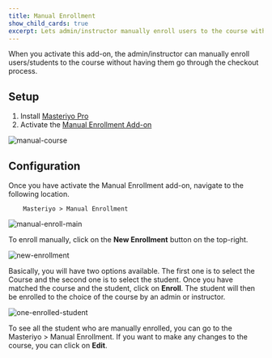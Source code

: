 ```yaml
---
title: Manual Enrollment
show_child_cards: true
excerpt: Lets admin/instructor manually enroll users to the course without having to go through the checkout process.
---
```


When you activate this add-on, the admin/instructor can manually enroll users/students to the course without having them go through the checkout process.

## Setup

1. Install [Masteriyo Pro](https://docs.masteriyo.com/getting-started/installation#installing-masteriyo-lms-pro-version)
2. Activate the [Manual Enrollment Add-on](https://docs.masteriyo.com/premium-addons/activate-masteriyo-premium-addons)

![manual-course](https://github-production-user-asset-6210df.s3.amazonaws.com/75772539/256418891-7c7287d7-eb56-46ab-87af-162ba72bc25e.png?X-Amz-Algorithm=AWS4-HMAC-SHA256&X-Amz-Credential=AKIAIWNJYAX4CSVEH53A%2F20230801%2Fus-east-1%2Fs3%2Faws4_request&X-Amz-Date=20230801T153912Z&X-Amz-Expires=300&X-Amz-Signature=14ae64d27c0fae83cd43c5c4b5cdf4c4474577b48eb0ec2fddd932849c924055&X-Amz-SignedHeaders=host&actor_id=75772539&key_id=0&repo_id=465576726)


## Configuration

Once you have activate the Manual Enrollment add-on, navigate to the following location.

        Masteriyo > Manual Enrollment


![manual-enroll-main](https://github-production-user-asset-6210df.s3.amazonaws.com/75772539/257095309-2555b6ed-3efe-4ffc-9ba3-cfcadcd88e75.png?X-Amz-Algorithm=AWS4-HMAC-SHA256&X-Amz-Credential=AKIAIWNJYAX4CSVEH53A%2F20230801%2Fus-east-1%2Fs3%2Faws4_request&X-Amz-Date=20230801T154007Z&X-Amz-Expires=300&X-Amz-Signature=81a727cc57f11e0528680e273dc6a695967fa93342eb4a1dd9b24b02b0317234&X-Amz-SignedHeaders=host&actor_id=75772539&key_id=0&repo_id=465576726)

To enroll manually, click on the **New Enrollment** button on the top-right.

![new-enrollment](https://github-production-user-asset-6210df.s3.amazonaws.com/75772539/257096172-f304fdb2-9010-4831-a8c4-e48e4c3ecdc2.png?X-Amz-Algorithm=AWS4-HMAC-SHA256&X-Amz-Credential=AKIAIWNJYAX4CSVEH53A%2F20230801%2Fus-east-1%2Fs3%2Faws4_request&X-Amz-Date=20230801T154042Z&X-Amz-Expires=300&X-Amz-Signature=d9d17492c5db99a5bfded6790390221fbebddbd5c880724887e8ddaf7fa7dfeb&X-Amz-SignedHeaders=host&actor_id=75772539&key_id=0&repo_id=465576726)

Basically, you will have two options available. The first one is to select the Course and the second one is to select the student. Once you have matched the course and the student, click on **Enroll**. The student will then be enrolled to the choice of the course by an admin or instructor.

![one-enrolled-student](https://github-production-user-asset-6210df.s3.amazonaws.com/75772539/257096172-f304fdb2-9010-4831-a8c4-e48e4c3ecdc2.png?X-Amz-Algorithm=AWS4-HMAC-SHA256&X-Amz-Credential=AKIAIWNJYAX4CSVEH53A%2F20230801%2Fus-east-1%2Fs3%2Faws4_request&X-Amz-Date=20230801T154113Z&X-Amz-Expires=300&X-Amz-Signature=6a30ae540f00048cf5f79f014b088bce9f417b3f66e7e5af3892a7720c29fef6&X-Amz-SignedHeaders=host&actor_id=75772539&key_id=0&repo_id=465576726)


To see all the student who are manually enrolled, you can go to the Masteriyo > Manual Enrollment. If you want to make any changes to the course, you can click on **Edit**.
